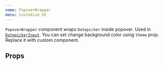 ```yaml
---
name: PopoverWrapper
menu: Customize UI
---
```


`PopoverWrapper` component  wraps `Datepicker` inside popover. Used in [`DatepickerInput`](/datepicker-input). You can set change background color using `theme` prop. Replace it with custom component.

## Props

<Props of={PopoverWrapper} />



